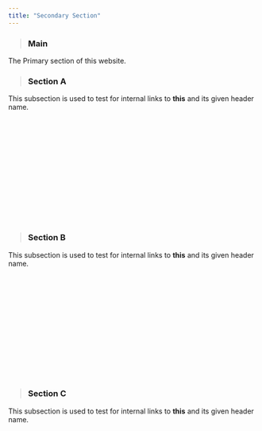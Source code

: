 ---
title: "Secondary Section"
---
<head>
<link rel="stylesheet" href="styles.css">
</head>
> ### <a class = "anchor" id="Main">Main</a>

The Primary section of this website.<br/>

> ### <a class = "anchor" id="Section_A">Section A</a>

This subsection is used to test for internal links to **this** and its given header name.<br/>
<br><br><br><br><br><br><br><br><br><br><br><br><br>

> ### <a class = "anchor" id="Section_B">Section B</a>

This subsection is used to test for internal links to **this** and its given header name.<br/>
<br><br><br><br><br><br><br><br><br><br><br><br><br>

> ### <a class = "anchor" id="Section_C">Section C</a>

This subsection is used to test for internal links to **this** and its given header name.<br/>
<br><br><br><br><br><br><br><br><br><br><br><br><br>

